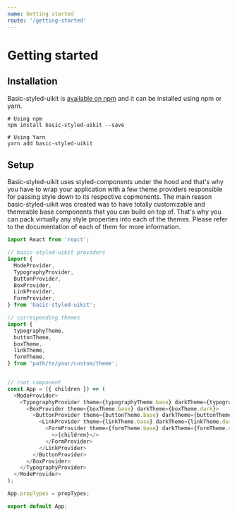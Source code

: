 ```yaml
---
name: Getting started
route: '/getting-started'
---
```


# Getting started

## Installation

Basic-styled-uikit is [available on npm](https://www.npmjs.com/package/basic-styled-uikit) and it can be installed using npm or yarn.

```
# Using npm
npm install basic-styled-uikit --save

# Using Yarn
yarn add basic-styled-uikit
```


## Setup

Basic-styled-uikit uses styled-components under the hood and that's why you have to wrap your application with a few theme providers responsible for passing style down to its respective copmonents. The main reason basic-styled-uikit was created was to have totally customizable and themeable base components that you can build on top of. That's why you can pack virtually any style properties into each of the themes. Please refer to the documentation of each of them for more information.

```js
import React from 'react';

// basic-styled-uikit providers
import {
  ModeProvider,
  TypographyProvider,
  ButtonProvider,
  BoxProvider,
  LinkProvider,
  FormProvider,
} from 'basic-styled-uikit';

// corresponding themes
import {
  typographyTheme,
  buttonTheme,
  boxTheme,
  linkTheme,
  formTheme,
} from 'path/to/your/custom/theme';


// root component
const App = ({ children }) => (
  <ModeProvider>
    <TypographyProvider theme={typographyTheme.base} darkTheme={typographyTheme.dark}>
      <BoxProvider theme={boxTheme.base} darkTheme={boxTheme.dark}>
        <ButtonProvider theme={buttonTheme.base} darkTheme={buttonTheme.dark}>
          <LinkProvider theme={linkTheme.base} darkTheme={linkTheme.dark}>
            <FormProvider theme={formTheme.base} darkTheme={formTheme.dark}>
              <>{children}</>
            </FormProvider>
          </LinkProvider>
        </ButtonProvider>
      </BoxProvider>
    </TypographyProvider>
  </ModeProvider>
);

App.propTypes = propTypes;

export default App;
```